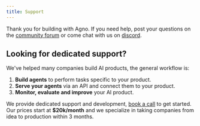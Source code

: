 ```yaml
---
title: Support
---
```


Thank you for building with Agno. If you need help, post your questions on the [community forum](https://community.agno.com) or come chat with us on [discord](https://discord.gg/agno).

## Looking for dedicated support?

We've helped many companies build AI products, the general workflow is:

1. **Build agents** to perform tasks specific to your product.
2. **Serve your agents** via an API and connect them to your product.
3. **Monitor, evaluate and improve** your AI product.

We provide dedicated support and development, [book a call](https://cal.com/agno/intro) to get started. Our prices start at **$20k/month** and we specialize in taking companies from idea to production within 3 months.
